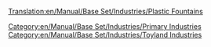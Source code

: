 [[Translation:en/Manual/Base Set/Industries/Plastic Fountains]]
{{en/Manual/Base Set/Industries/Industries|Image=[[File:en/Manual/Base Set/Industries/PlasticFountains.png]]
|name=Plastic Fountains
|climates=[[en/Manual/Climates]]
|accepts=Nothing
|produces=[[en/Manual/Base Set/Cargos/Plastic]]
|notes=Not present in other [[en/Manual/Climates]].
}}
[[Category:en/Manual/Base Set/Industries/Primary Industries]]
[[Category:en/Manual/Base Set/Industries/Toyland Industries]]